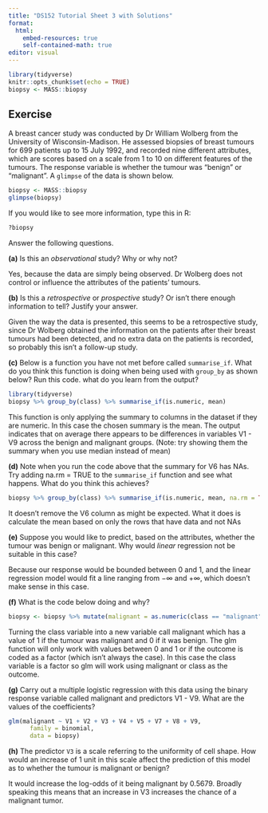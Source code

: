 ```yaml
---
title: "DS152 Tutorial Sheet 3 with Solutions"
format: 
  html:
    embed-resources: true
    self-contained-math: true
editor: visual
---
```


```r
library(tidyverse)
knitr::opts_chunk$set(echo = TRUE)
biopsy <- MASS::biopsy

```

## Exercise

A breast cancer study was conducted by Dr William Wolberg from the University of Wisconsin-Madison. He assessed biopsies of breast tumours for 699 patients up to 15 July 1992, and recorded nine different attributes, which are scores based on a scale from 1 to 10 on different features of the tumours. The response variable is whether the tumour was "benign" or "malignant". A `glimpse` of the data is shown below.

```r
biopsy <- MASS::biopsy
glimpse(biopsy)
```

If you would like to see more information, type this in R:

```r
?biopsy
```

Answer the following questions.

**(a)** Is this an *observational* study? Why or why not?

\color{blue} Yes, because the data are simply being observed. Dr Wolberg does not control or influence the attributes of the patients' tumours. \color{black}

**(b)** Is this a *retrospective* or *prospective* study? Or isn't there enough information to tell? Justify your answer.

\color{blue} Given the way the data is presented, this seems to be a retrospective study, since Dr Wolberg obtained the information on the patients after their breast tumours had been detected, and no extra data on the patients is recorded, so probably this isn't a follow-up study. \color{black}

**(c)** Below is a function you have not met before called `summarise_if`. What do you think this function is doing when being used with `group_by` as shown below? Run this code. what do you learn from the output?

```r
library(tidyverse)
biopsy %>% group_by(class) %>% summarise_if(is.numeric, mean)
```

\color{blue} This function is only applying the summary to columns in the dataset if they are numeric. In this case the chosen summary is the mean. The output indicates that on average there appears to be differences in variables V1 - V9 across the benign and malignant groups. (Note: try showing them the summary when you use median instead of mean) \color{black}

**(d)** Note when you run the code above that the summary for V6 has NAs. Try adding na.rm = TRUE to the `summarise_if` function and see what happens. What do you think this achieves?

```r
biopsy %>% group_by(class) %>% summarise_if(is.numeric, mean, na.rm = TRUE)
```

\color{blue} It doesn't remove the V6 column as might be expected. What it does is calculate the mean based on only the rows that have data and not NAs \color{black}

**(e)** Suppose you would like to predict, based on the attributes, whether the tumour was benign or malignant. Why would *linear* regression not be suitable in this case?

\color{blue} Because our response would be bounded between 0 and 1, and the linear regression model would fit a line ranging from $-\infty$ and $+\infty$, which doesn't make sense in this case. \color{black}

**(f)** What is the code below doing and why?

```r
biopsy <- biopsy %>% mutate(malignant = as.numeric(class == "malignant"))
```

Turning the class variable into a new variable call malignant which has a value of 1 if the tumour was malignant and 0 if it was benign. The glm function will only work with values between 0 and 1 or if the outcome is coded as a factor (which isn't always the case). In this case the class variable is a factor so glm will work using malignant or class as the outcome.

**(g)** Carry out a multiple logistic regression with this data using the binary response variable called malignant and predictors V1 - V9. What are the values of the coefficients?

```r
glm(malignant ~ V1 + V2 + V3 + V4 + V5 + V7 + V8 + V9,
      family = binomial,
      data = biopsy)
```

**(h)** The predictor `V3` is a scale referring to the uniformity of cell shape. How would an increase of 1 unit in this scale affect the prediction of this model as to whether the tumour is malignant or benign?

\color{blue} It would increase the log-odds of it being malignant by 0.5679. Broadly speaking this means that an increase in V3 increases the chance of a malignant tumor. \color{black}
